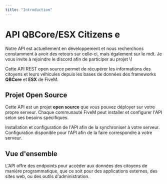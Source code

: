 ```yaml
---
title: "Introduction"
---
```


# API QBCore/ESX Citizens e

<Note>
  Notre API est actuellement en développement et nous recherchons constamment à avoir des retours sur celle-ci, mais également sur le mdt. Je vous invite à rejoindre le discord afin de participer au projet \!
</Note>

Cette API REST open source permet de récupérer les informations des citoyens et leurs véhicules depuis les bases de données des frameworks **QBCore** et **ESX** de FiveM.

## Projet Open Source

Cette API est un projet **open source** que vous pouvez déployer sur votre propre serveur. Chaque communauté FiveM peut installer et configurer l'API selon ses besoins spécifiques.

<CardGroup cols={2}>
  <Card title="Guide d'installation de l'API" icon="book" href="https://docs.uracad.com/fivem-api/install" cta="En savoir plus">
    Installation et configuration de l'API afin de la synchroniser à votre serveur.
  </Card>
  <Card title="Configuration personnalisée" icon="gear" href="https://docs.uracad.com/fivem-api/configuration" cta="En savoir plus">
    Configuration disponible pour l'API afin de la faire correspondre à votre serveur.
  </Card>
</CardGroup>

## Vue d'ensemble

L'API offre des endpoints pour accéder aux données des citoyens de manière programmatique, que ce soit pour des applications externes, des sites web, ou des outils d'administration.